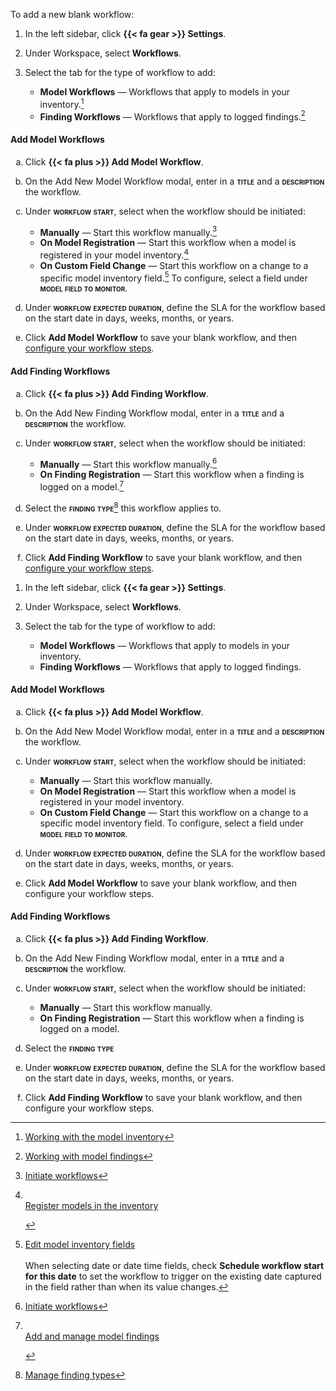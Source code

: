 :::: {.content-visible unless-format="revealjs"}
To add a new blank workflow:

1. In the left sidebar, click **{{< fa gear >}} Settings**.

1. Under Workspace, select **Workflows**.

1. Select the tab for the type of workflow to add:

    - **Model Workflows** — Workflows that apply to models in your inventory.^[[Working with the model inventory](/guide/model-inventory/working-with-model-inventory.qmd)]
    - **Finding Workflows** — Workflows that apply to logged findings.^[[Working with model findings](/guide/model-validation/working-with-model-findings.qmd)]

::: {.panel-tabset}

#### Add Model Workflows

a. Click **{{< fa plus >}} Add Model Workflow**.

a. On the Add New Model Workflow modal, enter in a **[title]{.smallcaps}** and a **[description]{.smallcaps}** the workflow.

a. Under **[workflow start]{.smallcaps}**, select when the workflow should be initiated:

    - **Manually** — Start this workflow manually.^[[Initiate workflows](/guide/workflows/manage-workflows.qmd#initiate-workflows)]
    - **On Model Registration** — Start this workflow when a model is registered in your model inventory.[^on-model-registration]
    - **On Custom Field Change** — Start this workflow on a change to a specific model inventory field.[^on-field-change] To configure, select a field under **[model field to monitor]{.smallcaps}**.

a. Under **[workflow expected duration]{.smallcaps}**, define the SLA for the workflow based on the start date in days, weeks, months, or years.

a. Click **Add Model Workflow** to save your blank workflow, and then [configure your workflow steps](/guide/workflows/configure-workflows.qmd#configure-workflow-steps).

#### Add Finding Workflows

a. Click **{{< fa plus >}} Add Finding Workflow**.

a. On the Add New Finding Workflow modal, enter in a **[title]{.smallcaps}** and a **[description]{.smallcaps}** the workflow.

a. Under **[workflow start]{.smallcaps}**, select when the workflow should be initiated:

    - **Manually** — Start this workflow manually.^[[Initiate workflows](/guide/workflows/manage-workflows.qmd#initiate-workflows)]
    - **On Finding Registration** — Start this workflow when a finding is logged on a model.[^on-finding-registration]

a. Select the **[finding type]{.smallcaps}**^[[Manage finding types](/guide/model-validation/manage-finding-types.qmd)] this workflow applies to.

a. Under **[workflow expected duration]{.smallcaps}**, define the SLA for the workflow based on the start date in days, weeks, months, or years.

a. Click **Add Finding Workflow** to save your blank workflow, and then [configure your workflow steps](/guide/workflows/configure-workflows.qmd#configure-workflow-steps).

:::


<!-- ADDITIONAL FOOTNOTES -->

[^on-model-registration]:

    ::: {.callout title="Please note that only one workflow can be configured to initiate on model registration."}
    <br>
    [Register models in the inventory](/guide/model-inventory/register-models-in-inventory.qmd)

    :::

[^on-finding-registration]:

    ::: {.callout title="Please note that only one workflow can be configured to initiate on registration for each type of finding."}
    <br>
    [Add and manage model findings](/guide/model-validation/add-manage-model-findings.qmd)

    :::

[^on-field-change]:

    [Edit model inventory fields](/guide/model-inventory/edit-model-inventory-fields.qmd)
    <br></br>
    When selecting date or date time fields, check **Schedule workflow start for this date** to set the workflow to trigger on the existing date captured in the field rather than when its value changes.

::::


:::: {.content-hidden unless-format="revealjs"}
1. In the left sidebar, click **{{< fa gear >}} Settings**.

1. Under Workspace, select **Workflows**.

1. Select the tab for the type of workflow to add:

    - **Model Workflows** — Workflows that apply to models in your inventory.
    - **Finding Workflows** — Workflows that apply to logged findings.

#### Add Model Workflows

a. Click **{{< fa plus >}} Add Model Workflow**.

a. On the Add New Model Workflow modal, enter in a **[title]{.smallcaps}** and a **[description]{.smallcaps}** the workflow.

a. Under **[workflow start]{.smallcaps}**, select when the workflow should be initiated:

    - **Manually** — Start this workflow manually.
    - **On Model Registration** — Start this workflow when a model is registered in your model inventory.
    - **On Custom Field Change** — Start this workflow on a change to a specific model inventory field. To configure, select a field under **[model field to monitor]{.smallcaps}**.

a. Under **[workflow expected duration]{.smallcaps}**, define the SLA for the workflow based on the start date in days, weeks, months, or years.

a. Click **Add Model Workflow** to save your blank workflow, and then configure your workflow steps.

#### Add Finding Workflows

a. Click **{{< fa plus >}} Add Finding Workflow**.

a. On the Add New Finding Workflow modal, enter in a **[title]{.smallcaps}** and a **[description]{.smallcaps}** the workflow.

a. Under **[workflow start]{.smallcaps}**, select when the workflow should be initiated:

    - **Manually** — Start this workflow manually.
    - **On Finding Registration** — Start this workflow when a finding is logged on a model.

a. Select the **[finding type]{.smallcaps}**

a. Under **[workflow expected duration]{.smallcaps}**, define the SLA for the workflow based on the start date in days, weeks, months, or years.

a. Click **Add Finding Workflow** to save your blank workflow, and then configure your workflow steps.

::::